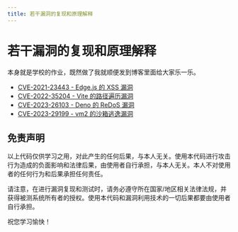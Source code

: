 ```yaml
---
title: 若干漏洞的复现和原理解释
---
```


# 若干漏洞的复现和原理解释


<Metadata author="swwind" time="2023-6-12" />

本身就是学校的作业，既然做了我就顺便发到博客里面给大家乐一乐。

- [CVE-2021-23443 - Edge.js 的 XSS 漏洞](/post/exploits/cve-2021-23443)
- [CVE-2022-35204 - Vite 的路径遍历漏洞](/post/exploits/cve-2022-35204)
- [CVE-2023-26103 - Deno 的 ReDoS 漏洞](/post/exploits/cve-2023-26103)
- [CVE-2023-29199 - vm2 的沙箱逃逸漏洞](/post/exploits/cve-2023-29199)

## 免责声明

以上代码仅供学习之用，对此产生的任何后果，与本人无关。使用本代码进行攻击行为造成的负面影响和法律后果，由使用者自行承担，与本人无关。本人不对使用者的任何行为和后果承担任何责任。

请注意，在进行漏洞复现和测试时，请务必遵守所在国家/地区相关法律法规，并获得被测系统所有者的授权。使用本代码和漏洞利用技术的一切后果都要由使用者自行承担。

祝您学习愉快！

